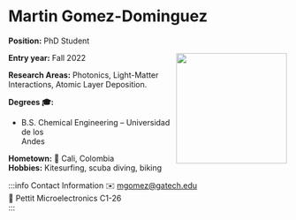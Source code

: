 


# Martin Gomez-Dominguez

**Position:** PhD Student

<img src={profImage} width="200" align="right"/> 

**Entry year:** Fall 2022<br/>

**Research Areas:** Photonics, Light-Matter Interactions, Atomic Layer Deposition.

**Degrees 🎓:**
- B.S. Chemical Engineering – Universidad de los <br/>
Andes

**Hometown:** 🏡  Cali, Colombia<br/>
**Hobbies:** Kitesurfing, scuba diving, biking

:::info Contact Information
✉️ mgomez@gatech.edu <br/>
🏢 Pettit Microelectronics C1-26<br/>
:::

